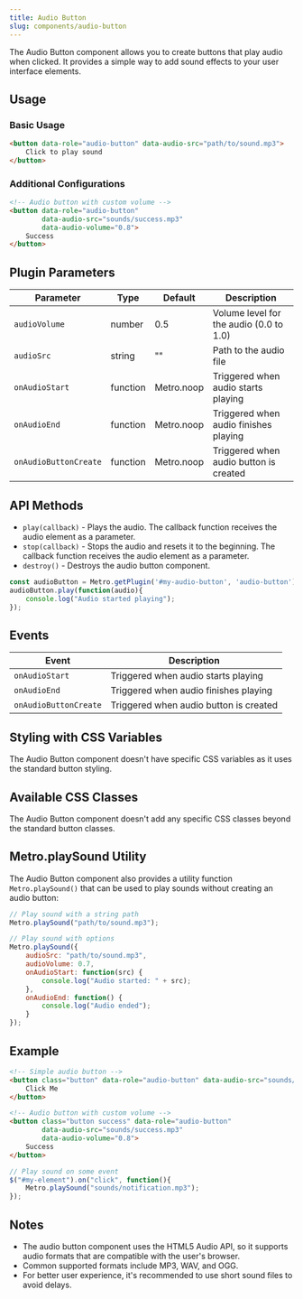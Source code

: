 ```yaml
---
title: Audio Button
slug: components/audio-button
---
```


The Audio Button component allows you to create buttons that play audio when clicked. It provides a simple way to add sound effects to your user interface elements.

## Usage

### Basic Usage

```html
<button data-role="audio-button" data-audio-src="path/to/sound.mp3">
    Click to play sound
</button>
```

### Additional Configurations

```html
<!-- Audio button with custom volume -->
<button data-role="audio-button" 
        data-audio-src="sounds/success.mp3" 
        data-audio-volume="0.8">
    Success
</button>
```

## Plugin Parameters

| Parameter | Type | Default | Description |
| --- | --- | --- | --- |
| `audioVolume` | number | 0.5 | Volume level for the audio (0.0 to 1.0) |
| `audioSrc` | string | "" | Path to the audio file |
| `onAudioStart` | function | Metro.noop | Triggered when audio starts playing |
| `onAudioEnd` | function | Metro.noop | Triggered when audio finishes playing |
| `onAudioButtonCreate` | function | Metro.noop | Triggered when audio button is created |

## API Methods

+ `play(callback)` - Plays the audio. The callback function receives the audio element as a parameter.
+ `stop(callback)` - Stops the audio and resets it to the beginning. The callback function receives the audio element as a parameter.
+ `destroy()` - Destroys the audio button component.

```javascript
const audioButton = Metro.getPlugin('#my-audio-button', 'audio-button');
audioButton.play(function(audio){
    console.log("Audio started playing");
});
```

## Events

| Event | Description |
| --- | --- |
| `onAudioStart` | Triggered when audio starts playing |
| `onAudioEnd` | Triggered when audio finishes playing |
| `onAudioButtonCreate` | Triggered when audio button is created |

## Styling with CSS Variables

The Audio Button component doesn't have specific CSS variables as it uses the standard button styling.

## Available CSS Classes

The Audio Button component doesn't add any specific CSS classes beyond the standard button classes.

## Metro.playSound Utility

The Audio Button component also provides a utility function `Metro.playSound()` that can be used to play sounds without creating an audio button:

```javascript
// Play sound with a string path
Metro.playSound("path/to/sound.mp3");

// Play sound with options
Metro.playSound({
    audioSrc: "path/to/sound.mp3",
    audioVolume: 0.7,
    onAudioStart: function(src) {
        console.log("Audio started: " + src);
    },
    onAudioEnd: function() {
        console.log("Audio ended");
    }
});
```

## Example

```html
<!-- Simple audio button -->
<button class="button" data-role="audio-button" data-audio-src="sounds/click.mp3">
    Click Me
</button>

<!-- Audio button with custom volume -->
<button class="button success" data-role="audio-button" 
        data-audio-src="sounds/success.mp3" 
        data-audio-volume="0.8">
    Success
</button>
```

```javascript
// Play sound on some event
$("#my-element").on("click", function(){
    Metro.playSound("sounds/notification.mp3");
});
```

## Notes

- The audio button component uses the HTML5 Audio API, so it supports audio formats that are compatible with the user's browser.
- Common supported formats include MP3, WAV, and OGG.
- For better user experience, it's recommended to use short sound files to avoid delays.